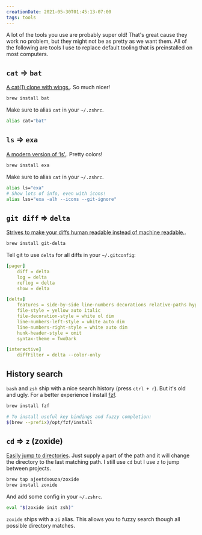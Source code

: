```yaml
---
creationDate: 2021-05-30T01:45:13-07:00
tags: tools
---
```


<PostHeader slug="better-default-tools" />

A lot of the tools you use are probably super old! That's great cause they work no problem, but they might not be as pretty as we want them. All of the following are tools I use to replace default tooling that is preinstalled on most computers.

## `cat` => `bat`

[A cat(1) clone with wings.](https://github.com/sharkdp/bat). So much nicer!

```sh
brew install bat
```

Make sure to alias `cat` in your `~/.zshrc`.

```bash title="~/.zshrc"
alias cat="bat"
```

## `ls` => `exa`

[A modern version of ‘ls’.](https://github.com/ogham/exa). Pretty colors!

```sh
brew install exa
```

Make sure to alias `cat` in your `~/.zshrc`.

```bash title="~/.zshrc"
alias ls="exa"
# Show lots of info, even with icons!
alias lss="exa -alh --icons --git-ignore"
```

## `git diff` => `delta`

[Strives to make your diffs human readable instead of machine readable.](https://github.com/so-fancy/diff-so-fancy).

```sh
brew install git-delta
```

Tell git to use `delta` for all diffs in your `~/.gitconfig`:

```yaml title="~/.gitconfig"
[pager]
    diff = delta
    log = delta
    reflog = delta
    show = delta

[delta]
    features = side-by-side line-numbers decorations relative-paths hyperlinks
    file-style = yellow auto italic
    file-decoration-style = white ol dim
    line-numbers-left-style = white auto dim
    line-numbers-right-style = white auto dim
    hunk-header-style = omit
    syntax-theme = TwoDark

[interactive]
    diffFilter = delta --color-only
```

## History search

`bash` and `zsh` ship with a nice search history (press `ctrl + r`). But it's old and ugly. For a better experience I install [fzf](https://github.com/junegunn/fzf).

```sh
brew install fzf

# To install useful key bindings and fuzzy completion:
$(brew --prefix)/opt/fzf/install
```

## `cd` => `z` (zoxide)

[Easily jump to directories](https://github.com/ajeetdsouza/zoxide). Just supply a part of the path and it will change the directory to the last matching path. I still use `cd` but I use `z` to jump between projects.

```sh
brew tap ajeetdsouza/zoxide
brew install zoxide
```

And add some config in your `~/.zshrc`.

```bash title="~/.zshrc"
eval "$(zoxide init zsh)"
```

`zoxide` ships with a `zi` alias. This allows you to fuzzy search though all possible directory matches.

<BackLinks slug="better-default-tools" />
